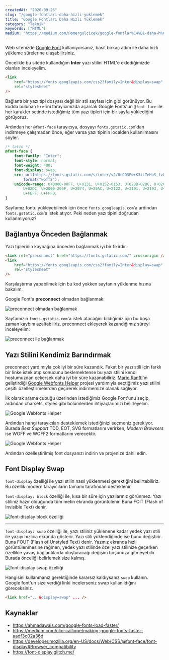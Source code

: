 ```yaml
---
createdAt: "2020-09-26"
slug: "/google-fontlari-daha-hizli-yuklemek"
title: "Google Fontları Daha Hızlı Yüklemek"
category: "Teknik"
keywords: ["HTML"]
medium: "https://medium.com/@omergulcicek/google-fontlar%C4%B1-daha-h%C4%B1zl%C4%B1-y%C3%BCklemek-d2afb28494dc"
---
```


Web sitenizde <a href="https://fonts.google.com/" target="_blank" rel="noreferrer noopener">Google Font</a> kullanıyorsanız, basit birkaç adım ile daha hızlı yükleme sürelerine ulaşabilirsiniz.

Öncelikle bu sitede kullandığım **Inter** yazı stilini HTML'e eklediğimizde olanları inceleyelim.

```html
<link
	href="https://fonts.googleapis.com/css2?family=Inter&display=swap"
	rel="stylesheet"
/>
```

Bağlantı bir yazı tipi dosyası değil bir stil sayfası için gibi görünüyor. Bu kodda bulunan `href`ini tarayıcımızda açarsak Google Fonts'un `@font-face` ile her karakter setinde istediğimiz tüm yazı tipleri için bir sayfa yüklediğini görüyoruz.

Ardından her `@font-face` tarayıcıya, dosyayı `fonts.gstatic.com`'dan indirmeye çalışmadan önce, eğer varsa yazı tipinin localden kullanılmasını söyler.

```css
/* latin */
@font-face {
	font-family: "Inter";
	font-style: normal;
	font-weight: 400;
	font-display: swap;
	src: url(https://fonts.gstatic.com/s/inter/v2/UcCO3FwrK3iLTeHuS_fvQtMwCp50KnMw2boKoduKmMEVuLyfAZ9hiA.woff2)
		format("woff2");
	unicode-range: U+0000-00FF, U+0131, U+0152-0153, U+02BB-02BC, U+02C6, U+02DA,
		U+02DC, U+2000-206F, U+2074, U+20AC, U+2122, U+2191, U+2193, U+2212, U+2215,
		U+FEFF, U+FFFD;
}
```

Sayfamız fontu yükleyebilmek için önce `fonts.googleapis.com`'a ardından `fonts.gstatic.com`'a istek atıyor. Peki neden yazı tipini doğrudan kullanmıyoruz?

## Bağlantıya Önceden Bağlanmak

Yazı tiplerinin kaynağına önceden bağlanmak iyi bir fikirdir.

```html
<link rel="preconnect" href="https://fonts.gstatic.com/" crossorigin />
<link
	href="https://fonts.googleapis.com/css2?family=Inter&display=swap"
	rel="stylesheet"
/>
```

Karşılaştırma yapabilmek için bu kod yokken sayfanın yüklenme hızına bakalım.

Google Font'a **preconnect** olmadan bağlanmak:

![preconnect olmadan bağlanmak](/blog/2020-09-26/without-preconnect.png)

Sayfamızın `fonts.gstatic.com`'a istek atacağını bildiğimiz için bu boşa zaman kaybını azaltabiliriz. preconnect ekleyerek kazandığımız süreyi inceleyelim:

![preconnect ile bağlanmak](/blog/2020-09-26/with-preconnect.png)

## Yazı Stilini Kendimiz Barındırmak

preconnect yardımıyla çok iyi bir süre kazandık. Fakat bir yazı stili için farklı bir linke istek atıp sonucunu beklemektense bu yazı stilini kendi hostumuzdan çekersek daha iyi bir süre kazanabiliriz. <a href="https://mranftl.com/" target="_blank" rel="noreferrer noopener">Mario Ranftl</a>'ın geliştirdiği <a href="https://google-webfonts-helper.herokuapp.com/fonts" target="_blank" rel="noreferrer noopener">Google Webfonts Helper</a> projesi yardımıyla seçtiğimiz yazı stilini çeşitli özelleştirmelerden geçirerek indirmemize olanak sağlıyor.

İlk olarak arama çubuğu üzerinden istediğimiz Google Font'unu seçip, ardından charsets, styles gibi bölümlerden ihtiyaçlarımızı belirleyelim.

![Google Webfonts Helper](/blog/2020-09-26/google-webfonts-helper.png)

Ardından hangi tarayıcıları desteklemek istediğinizi seçmeniz gerekiyor. Burada _Best Support_ TDD, EOT, SVG formatlarını verirken, _Modern Browsers_ ise WOFF ve WOFF2 formatlarını verecektir.

![Google Webfonts Helper](/blog/2020-09-26/google-webfonts-helper-2.png)

Ardından özelleştirilmiş font dosyanızı indirin ve projenize dahil edin.

## Font Display Swap

`font-display` özelliği ile yazı stilin nasıl yüklenmesi gerektiğini belirtebiliriz. Bu özellik modern tarayıcıların tamamı tarafından desteklenir.

`font-display: block` özelliği ile, kısa bir süre için yazılarınız görünmez. Yazı stiliniz hazır olduğunda tüm metin ekranda görüntülenir. Buna FOIT (Flash of Invisible Text) denir.

![font-display block özelliği](/blog/2020-09-26/display-block.png)

---

`font-display: swap` özelliği ile, yazı stiliniz yüklenene kadar yedek yazı stili ile yazıyı hızlıca ekranda gösterir. Yazı stili yüklendiğinde ise bunu değiştirir. Buna FOUT (Flash of Unstyled Text) denir. Yazınız ekranda hızlı görüntülenmesine rağmen, yedek yazı stilinde özel yazı stilinize geçerken özellikle yavaş bağlantılarda oluşturacağı değişim hoşunuza gitmeyebilir. Burada önceliği belirlemek size kalmış.

![font-display swap özelliği](/blog/2020-09-26/display-swap.png)

Hangisini kullanmanız gerektiğinde kararsız kaldıysanız `swap` kullanın. Google font'un size verdiği linki incelerseniz swap kullanıldığını göreceksiniz.

```html
<link href="...&display=swap" ... />
```

## Kaynaklar

- <a href="https://ahmadawais.com/google-fonts-load-faster/" target="_blank" rel="noreferrer noopener">https://ahmadawais.com/google-fonts-load-faster/</a>
- <a href="https://medium.com/clio-calliope/making-google-fonts-faster-aadf3c02a36d" target="_blank" rel="noreferrer noopener">https://medium.com/clio-calliope/making-google-fonts-faster-aadf3c02a36d</a>
- <a href="https://developer.mozilla.org/en-US/docs/Web/CSS/@font-face/font-display#Browser_compatibility" target="_blank" rel="noreferrer noopener">https://developer.mozilla.org/en-US/docs/Web/CSS/@font-face/font-display#Browser_compatibility</a>
- <a href="https://font-display.glitch.me/" target="_blank" rel="noreferrer noopener">https://font-display.glitch.me/</a>

